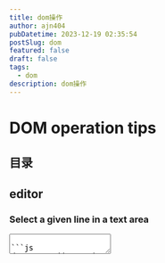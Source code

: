```yaml
---
title: dom操作
author: ajn404
pubDatetime: 2023-12-19 02:35:54
postSlug: dom
featured: false
draft: false
tags:
  - dom
description: dom操作
---
```


# DOM operation tips

## 目录

## editor

### Select a given line in a text area


<Textarea />

```js
document.addEventListener('DOMContentLoaded', () => {
    const selectButton = document.getElementById('select-button');
    if(selectButton)
    selectButton.addEventListener('click', () => {
        const textarea = document.getElementById('textarea') as HTMLTextAreaElement;
        if(!textarea) return
        const lines = textarea.value.split('\n');
        const lineIndex = 2;
        const start = lines.slice(0, lineIndex).reduce((acc, curr) => acc + curr.length + 1, 0);
        // Add the length of the previous lines and the newline character
        const end = start + lines[lineIndex].length;
        textarea.focus();
        textarea.setSelectionRange(start, end);
    });
}
)
```

### set css property

```js
document.addEventListener("DOMContentLoaded", () => {
  const changeButton = document.getElementById("change-css");
  if (changeButton)
    changeButton.addEventListener("click", () => {
      const root = document.documentElement;
      const primaryColor =
        getComputedStyle(root).getPropertyValue("--color-text-base");
      console.log(primaryColor);
      let r = Math.ceil(Math.random() * 255);
      let g = Math.ceil(Math.random() * 255);
      let b = Math.ceil(Math.random() * 255);

      root.style.setProperty("--color-text-base", `${r},${g},${b}`);
    });
});
```

### inserNode on the select posion

```js
document.addEventListener("DOMContentLoaded", () => {
  const insertButton = document.getElementById("insert-button");
  if (!insertButton) return;
  const handleInsert = () => {
    // Get the current selection
    const selection = window.getSelection();
    // document.execCommand('bold', false, null);
    // document.execCommand('createLink', false, 'https://www.bilibili.com/');
    if (
      !selection ||
      selection.rangeCount === 0 ||
      !selection.focusNode?.parentElement?.classList.contains("target-p")
    )
      return;

    // Get the range of the current selection
    const range = selection.getRangeAt(0);
    // Create a new element to insert
    const newElement = document.createElement("span");
    newElement.innerHTML = "海子";
    // Insert the new element at the current position
    range.insertNode(newElement);
  };

  insertButton.addEventListener("click", handleInsert);
});
```

## css animations

### sync scroll

## collections

- [CSSStyleDeclaration.setProperty](https://developer.mozilla.org/zh-CN/docs/Web/API/CSSStyleDeclaration/setProperty)
